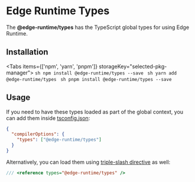 
# Edge Runtime Types

The **@edge-runtime/types** has the TypeScript global types for using Edge Runtime.

## Installation

<Tabs items={['npm', 'yarn', 'pnpm']} storageKey="selected-pkg-manager">
  <Tab>
    ```sh
    npm install @edge-runtime/types --save
    ```
  </Tab>
  <Tab>
    ```sh
    yarn add @edge-runtime/types
    ```
  </Tab>
  <Tab>
    ```sh
    pnpm install @edge-runtime/types --save
    ```
  </Tab>
</Tabs>

## Usage

If you need to have these types loaded as part of the global context, you can add them inside [tsconfig.json](https://www.typescriptlang.org/docs/handbook/tsconfig-json.html):

```json
{
  "compilerOptions": {
    "types": ["@edge-runtime/types"]
  }
}
```

Alternatively, you can load them using [triple-slash directive](https://www.typescriptlang.org/docs/handbook/triple-slash-directives.html) as well:

```js
/// <reference types="@edge-runtime/types" />
```
